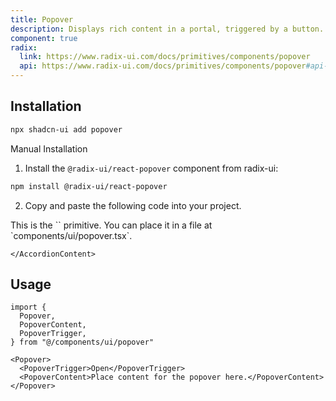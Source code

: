 ```yaml
---
title: Popover
description: Displays rich content in a portal, triggered by a button.
component: true
radix:
  link: https://www.radix-ui.com/docs/primitives/components/popover
  api: https://www.radix-ui.com/docs/primitives/components/popover#api-reference
---
```


<ComponentExample src="/components/examples/popover/demo.tsx">
  <PopoverDemo />
</ComponentExample>

## Installation

```bash
npx shadcn-ui add popover
```

<Accordion type="single" collapsible>
  <AccordionItem value="manual-installation">
    <AccordionTrigger>Manual Installation</AccordionTrigger>
    <AccordionContent>

1. Install the `@radix-ui/react-popover` component from radix-ui:

```bash
npm install @radix-ui/react-popover
```

2. Copy and paste the following code into your project.

<ComponentSource src="/components/ui/popover.tsx" />

<Callout>
  This is the `<Popover />` primitive. You can place it in a file at
  `components/ui/popover.tsx`.
</Callout>

    </AccordionContent>

  </AccordionItem>
</Accordion>

## Usage

```tsx
import {
  Popover,
  PopoverContent,
  PopoverTrigger,
} from "@/components/ui/popover"
```

```tsx
<Popover>
  <PopoverTrigger>Open</PopoverTrigger>
  <PopoverContent>Place content for the popover here.</PopoverContent>
</Popover>
```
